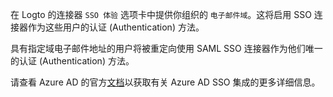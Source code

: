 在 Logto 的连接器 `SSO 体验` 选项卡中提供你组织的 `电子邮件域`。这将启用 SSO 连接器作为这些用户的认证 (Authentication) 方法。

具有指定域电子邮件地址的用户将被重定向使用 SAML SSO 连接器作为他们唯一的认证 (Authentication) 方法。

请查看 Azure AD 的官方[文档](https://learn.microsoft.com/en-us/entra/identity/enterprise-apps/add-application-portal-setup-sso)以获取有关 Azure AD SSO 集成的更多详细信息。
